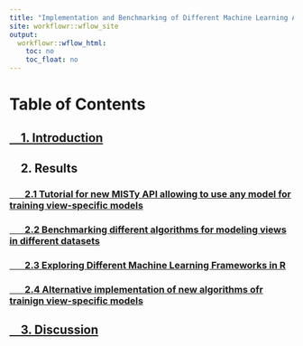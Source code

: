 ```yaml
---
title: "Implementation and Benchmarking of Different Machine Learning Algorithms for Training View-Specific Models in MISTy"
site: workflowr::wflow_site
output:
  workflowr::wflow_html:
    toc: no
    toc_float: no
---
```


# Table of Contents

## [&nbsp;&nbsp;&nbsp; 1. Introduction](https://schae211.github.io/report/introduction.html)

## &nbsp;&nbsp;&nbsp; 2. Results

### [&nbsp;&nbsp;&nbsp;&nbsp;&nbsp;&nbsp; 2.1 Tutorial for new MISTy API allowing to use any model for training view-specific models](https://schae211.github.io/report/tutorial.html)

### [&nbsp;&nbsp;&nbsp;&nbsp;&nbsp;&nbsp; 2.2 Benchmarking different algorithms for modeling views in different datasets](https://schae211.github.io/report/benchmark.html)

### [&nbsp;&nbsp;&nbsp;&nbsp;&nbsp;&nbsp; 2.3 Exploring Different Machine Learning Frameworks in R](https://schae211.github.io/report/frameworks.html)

### [&nbsp;&nbsp;&nbsp;&nbsp;&nbsp;&nbsp; 2.4 Alternative implementation of new algorithms ofr trainign view-specific models](https://schae211.github.io/report/model_api.html)

## [&nbsp;&nbsp;&nbsp; 3. Discussion](https://schae211.github.io/report/conclusions.html)

